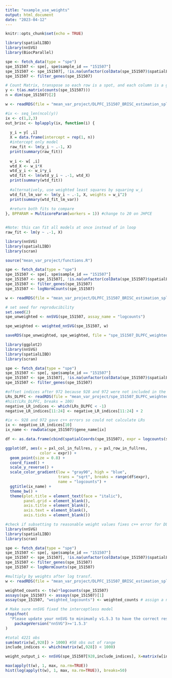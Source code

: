 ```yaml
---
title: "example_use_weights"
output: html_document
date: "2023-04-12"
---
```


```r
knitr::opts_chunk$set(echo = TRUE)
```

```r

library(spatialLIBD)
library(nnSVG)
library(BiocParallel)

spe <- fetch_data(type = "spe")
spe_151507 <- spe[, spe$sample_id == "151507"]
spe_151507 <- spe_151507[, !is.na(unfactor(colData(spe_151507)$spatialLIBD))]
spe_151507 <- filter_genes(spe_151507)

# Count Matrix, transpose so each row is a spot, and each column is a gene
y <- t(as.matrix(counts(spe_151507)))
n = dim(spe_151507)[2]

w <- readRDS(file = "mean_var_project/DLPFC_151507_BRISC_estimation_spline.rds")

#ix <- seq_len(ncol(y))
ix <- c(1,2,3)
out_brisc <- bplapply(ix, function(i) {
  
  y_i = y[ ,i]
  X = data.frame(intercept = rep(1, n))
  #intercept only model
  raw_fit <- lm(y_i ~ .-1, X)
  print(summary(raw_fit))
  
  w_i <- w[ ,i]
  wtd_X <- w_i*X
  wtd_y_i <- w_i*y_i
  wtd_fit <- lm(wtd_y_i ~ .-1, wtd_X)
  print(summary(wtd_fit))
  
  #alternatively, use weighted least squares by squaring w_i
  wtd_fit_lm_var <- lm(y_i ~ .-1, X, weights = w_i^2)
  print(summary(wtd_fit_lm_var))
  
  #return both fits to compare
}, BPPARAM = MulticoreParam(workers = 1)) #change to 20 on JHPCE


#Note: this can fit all models at once instead of in loop
raw_fit <- lm(y ~ .-1, X) 

```

```r
library(nnSVG)
library(spatialLIBD)
library(scran)

source("mean_var_project/functions.R")

spe <- fetch_data(type = "spe")
spe_151507 <- spe[, spe$sample_id == "151507"]
spe_151507 <- spe_151507[, !is.na(unfactor(colData(spe_151507)$spatialLIBD))]
spe_151507 <- filter_genes(spe_151507)
spe_151507 <- logNormCounts(spe_151507)

w <- readRDS(file = "mean_var_project/DLPFC_151507_BRISC_estimation_spline.rds")

# set seed for reproducibility
set.seed(2)
spe_unweighted <- nnSVG(spe_151507, assay_name = "logcounts")

spe_weighted <- weighted_nnSVG(spe_151507, w)

saveRDS(spe_unweighted, spe_weighted, file = "spe_151507_DLPFC_weighted_nnSVG.rds")

```

```r
library(ggplot2)
library(nnSVG)
library(spatialLIBD)
library(scran)

spe <- fetch_data(type = "spe")
spe_151507 <- spe[, spe$sample_id == "151507"]
spe_151507 <- spe_151507[, !is.na(unfactor(colData(spe_151507)$spatialLIBD))]
spe_151507 <- filter_genes(spe_151507)

#offset indices after 972 because 928 and 972 were not included in the LR list
LRs_DLPFC <- readRDS(file = "mean_var_project/spe_151507_DLPFC_weighted_nnSVG.rds")
#hist(LRs_DLPFC, breaks = 100)
negative_LR_indices <- which(LRs_DLPFC < -1)
negative_LR_indices[11:24] <- negative_LR_indices[11:24] + 2

#ix <- 928 and 972 gave c++ errors so could not calculate LRs
ix <- negative_LR_indices[10]
ix_name <- rowData(spe_151507)$gene_name[ix]

df <- as.data.frame(cbind(spatialCoords(spe_151507), expr = logcounts(spe_151507)[ix, ]))

ggplot(df, aes(x = pxl_col_in_fullres, y = pxl_row_in_fullres, 
               color = expr)) + 
  geom_point(size = 0.8) + 
  coord_fixed() + 
  scale_y_reverse() + 
  scale_color_gradient(low = "gray90", high = "blue", 
                       trans = "sqrt", breaks = range(df$expr), 
                       name = "logcounts") + 
  ggtitle(ix_name) + 
  theme_bw() + 
  theme(plot.title = element_text(face = "italic"), 
        panel.grid = element_blank(), 
        axis.title = element_blank(), 
        axis.text = element_blank(), 
        axis.ticks = element_blank())

```

```r
#check if subsetting to reasonable weight values fixes c++ error for DLPFC genes
library(nnSVG)
library(spatialLIBD)
library(scran)

spe <- fetch_data(type = "spe")
spe_151507 <- spe[, spe$sample_id == "151507"]
spe_151507 <- spe_151507[, !is.na(unfactor(colData(spe_151507)$spatialLIBD))]
spe_151507 <- filter_genes(spe_151507)
spe_151507 <- logNormCounts(spe_151507)

#multiply by weights after log transf.
w <- readRDS(file = "mean_var_project/DLPFC_151507_BRISC_estimation_spline.rds")

weighted_counts <- t(w)*logcounts(spe_151507)
assays(spe_151507) <- assays(spe_151507)[1]
assay(spe_151507, "weighted_logcounts") <- weighted_counts # assign a new entry to assays slot, nnSVG will use "logcounts"

# Make sure nnSVG fixed the interceptless model 
stopifnot(
  "Please update your nnSVG to minimumly v1.5.3 to have the correct result" = 
    packageVersion("nnSVG")>='1.5.3'
)

#total 4221 obs
sum(matrix(w[,928]) > 1000) #58 obs out of range
include_indices <- which(matrix(w[,928]) < 1000)

weight_output_i <- nnSVG(spe_151507[928,include_indices], X=matrix(w[include_indices,928]), assay_name = "weighted_logcounts")

max(apply(t(w), 1, max, na.rm=TRUE))
hist(log(apply(t(w), 1, max, na.rm=TRUE)), breaks=50)
```

